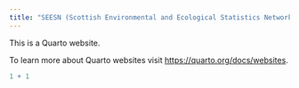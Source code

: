```yaml
---
title: "SEESN (Scottish Environmental and Ecological Statistics Network"
---
```


This is a Quarto website.

To learn more about Quarto websites visit <https://quarto.org/docs/websites>.

```r
1 + 1
```

